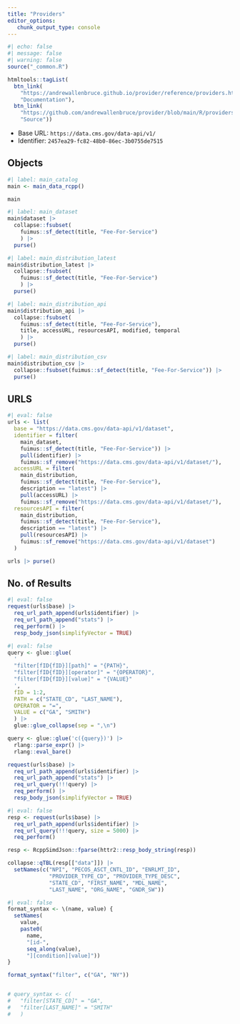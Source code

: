 ```yaml
---
title: "Providers"
editor_options: 
   chunk_output_type: console
---
```


```r
#| echo: false
#| message: false
#| warning: false
source("_common.R")

htmltools::tagList(
  btn_link(
    "https://andrewallenbruce.github.io/provider/reference/providers.html",
    "Documentation"),
  btn_link(
    "https://github.com/andrewallenbruce/provider/blob/main/R/providers.R", 
    "Source"))
```

   * Base URL: `https://data.cms.gov/data-api/v1/`
   * Identifier: `2457ea29-fc82-48b0-86ec-3b0755de7515`

## Objects

```r
#| label: main_catalog
main <- main_data_rcpp()

main
```


```r
#| label: main_dataset
main$dataset |> 
  collapse::fsubset(
    fuimus::sf_detect(title, "Fee-For-Service")
    ) |> 
  purse()
```


```r
#| label: main_distribution_latest
main$distribution_latest |> 
  collapse::fsubset(
    fuimus::sf_detect(title, "Fee-For-Service")
    ) |> 
  purse()
```


```r
#| label: main_distribution_api
main$distribution_api |> 
  collapse::fsubset(
    fuimus::sf_detect(title, "Fee-For-Service"),
    title, accessURL, resourcesAPI, modified, temporal
    ) |> 
  purse()
```


```r
#| label: main_distribution_csv
main$distribution_csv |> 
  collapse::fsubset(fuimus::sf_detect(title, "Fee-For-Service")) |> 
  purse()
```

## URLS

```r
#| eval: false
urls <- list(
  base = "https://data.cms.gov/data-api/v1/dataset",
  identifier = filter(
    main_dataset, 
    fuimus::sf_detect(title, "Fee-For-Service")) |> 
    pull(identifier) |> 
    fuimus::sf_remove("https://data.cms.gov/data-api/v1/dataset/"),
  accessURL = filter(
    main_distribution, 
    fuimus::sf_detect(title, "Fee-For-Service"), 
    description == "latest") |> 
    pull(accessURL) |> 
    fuimus::sf_remove("https://data.cms.gov/data-api/v1/dataset/"),
  resourcesAPI = filter(
    main_distribution, 
    fuimus::sf_detect(title, "Fee-For-Service"), 
    description == "latest") |> 
    pull(resourcesAPI) |> 
    fuimus::sf_remove("https://data.cms.gov/data-api/v1/dataset")
  )

urls |> purse()
```


## No. of Results

```r
#| eval: false
request(urls$base) |> 
  req_url_path_append(urls$identifier) |> 
  req_url_path_append("stats") |> 
  req_perform() |> 
  resp_body_json(simplifyVector = TRUE)
```

```r
#| eval: false
query <- glue::glue(
  '
  "filter[fID{fID}][path]" = "{PATH}",
  "filter[fID{fID}][operator]" = "{OPERATOR}",
  "filter[fID{fID}][value]" = "{VALUE}"
  ', 
  fID = 1:2, 
  PATH = c("STATE_CD", "LAST_NAME"), 
  OPERATOR = "=",
  VALUE = c("GA", "SMITH")
  ) |> 
  glue::glue_collapse(sep = ",\n")

query <- glue::glue('c({query})') |> 
  rlang::parse_expr() |> 
  rlang::eval_bare()

request(urls$base) |> 
  req_url_path_append(urls$identifier) |> 
  req_url_path_append("stats") |> 
  req_url_query(!!!query) |> 
  req_perform() |> 
  resp_body_json(simplifyVector = TRUE)
```

```r
#| eval: false
resp <- request(urls$base) |> 
  req_url_path_append(urls$identifier) |> 
  req_url_query(!!!query, size = 5000) |> 
  req_perform()

resp <- RcppSimdJson::fparse(httr2::resp_body_string(resp))

collapse::qTBL(resp[["data"]]) |>
  setNames(c("NPI", "PECOS_ASCT_CNTL_ID", "ENRLMT_ID", 
             "PROVIDER_TYPE_CD", "PROVIDER_TYPE_DESC", 
             "STATE_CD", "FIRST_NAME", "MDL_NAME", 
             "LAST_NAME", "ORG_NAME", "GNDR_SW"))
```


```r
#| eval: false
format_syntax <- \(name, value) {
  setNames(
    value, 
    paste0(
      name, 
      "[id-", 
      seq_along(value), 
      "][condition][value]"))
}

format_syntax("filter", c("GA", "NY"))


# query_syntax <- c(
#   "filter[STATE_CD]" = "GA",
#   "filter[LAST_NAME]" = "SMITH"
#   )
```





